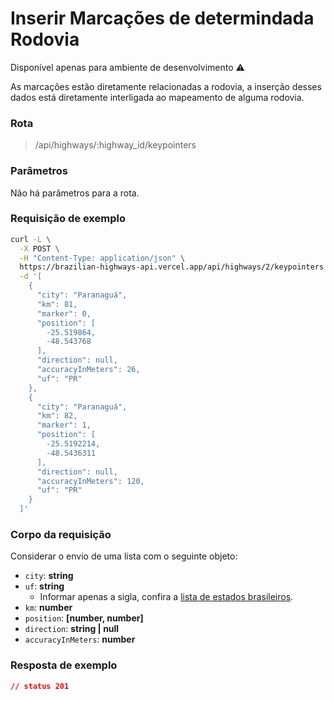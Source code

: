 # Inserir Marcações de determindada Rodovia
<p className="text-red-600">Disponível apenas para ambiente de desenvolvimento ⚠️</p>

As marcações estão diretamente relacionadas a rodovia, a inserção desses dados está diretamente interligada ao mapeamento de alguma rodovia.

### Rota

> /api/highways/:highway_id/keypointers

### Parâmetros

Não há parâmetros para a rota.

### Requisição de exemplo

```sh
curl -L \
  -X POST \
  -H "Content-Type: application/json" \
  https://brazilian-highways-api.vercel.app/api/highways/2/keypointers \
  -d '[
    {
      "city": "Paranaguá",
      "km": 81,
      "marker": 0,
      "position": [
        -25.519864,
        -48.543768
      ],
      "direction": null,
      "accuracyInMeters": 26,
      "uf": "PR"
    },
    {
      "city": "Paranaguá",
      "km": 82,
      "marker": 1,
      "position": [
        -25.5192214,
        -48.5436311
      ],
      "direction": null,
      "accuracyInMeters": 120,
      "uf": "PR"
    }
  ]' 
```

### Corpo da requisição
Considerar o envio de uma lista com o seguinte objeto:
- `city`: **string**
- `uf`: **string**
  - Informar apenas a sigla, confira a [lista de estados brasileiros](https://www.estadosecapitaisdobrasil.com/lista-das-siglas-dos-estados-brasileiros/).
- `km`: **number**
- `position`: **[number, number]**
- `direction`: **string | null**
- `accuracyInMeters`: **number**

### Resposta de exemplo
```json
// status 201
```